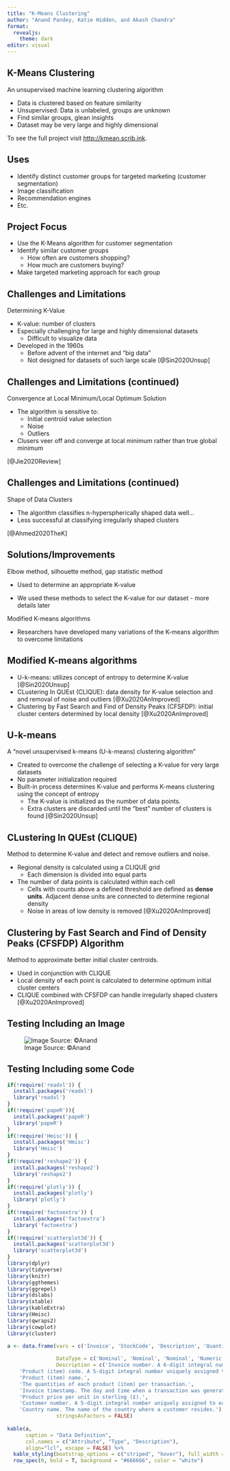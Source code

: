 ```yaml
---
title: "K-Means Clustering"
author: "Anand Pandey, Katie Hidden, and Akash Chandra"
format: 
  revealjs:
    theme: dark
editor: visual
---
```


## K-Means Clustering

An unsupervised machine learning clustering algorithm

-   Data is clustered based on feature similarity
-   Unsupervised: Data is unlabeled, groups are unknown
-   Find similar groups, glean insights
-   Dataset may be very large and highly dimensional

To see the full project visit <http://kmean.scrib.ink>.

## Uses

-   Identify distinct customer groups for targeted marketing (customer segmentation)
-   Image classification
-   Recommendation engines
-   Etc.

## Project Focus

-   Use the K-Means algorithm for customer segmentation
-   Identify similar customer groups
    -   How often are customers shopping?
    -   How much are customers buying?
-   Make targeted marketing approach for each group

## Challenges and Limitations

Determining K-Value

-   K-value: number of clusters
-   Especially challenging for large and highly dimensional datasets
    -   Difficult to visualize data
-   Developed in the 1960s
    -   Before advent of the internet and "big data"
    -   Not designed for datasets of such large scale [@Sin2020Unsup]

## Challenges and Limitations (continued)

Convergence at Local Minimum/Local Optimum Solution

-   The algorithm is sensitive to:
    -   Initial centroid value selection
    -   Noise
    -   Outliers
-   Clusers veer off and converge at local minimum rather than true global minimum

[@Jie2020Review]

## Challenges and Limitations (continued)

Shape of Data Clusters

-   The algorithm classifies n-hyperspherically shaped data well...
-   Less successful at classifying irregularly shaped clusters

[@Ahmed2020TheK]

## Solutions/Improvements

Elbow method, silhouette method, gap statistic method

-   Used to determine an appropriate K-value

-   We used these methods to select the K-value for our dataset - more details later

Modified K-means algorithms

-   Researchers have developed many variations of the K-means algorithm to overcome limitations

## Modified K-means algorithms

-   U-k-means: utilizes concept of entropy to determine K-value [@Sin2020Unsup]
-   CLustering In QUEst (CLIQUE): data density for K-value selection and and removal of noise and outliers [@Xu2020AnImproved]
-   Clustering by Fast Search and Find of Density Peaks (CFSFDP): initial cluster centers determined by local density [@Xu2020AnImproved]

## U-k-means

A "novel unsupervised k-means (U-k-means) clustering algorithm"

-   Created to overcome the challenge of selecting a K-value for very large datasets
-   No parameter initialization required
-   Built-in process determines K-value and performs K-means clustering using the concept of entropy
    -   The K-value is initialized as the number of data points.
    -   Extra clusters are discarded until the "best" number of clusters is found [@Sin2020Unsup]

## CLustering In QUEst (CLIQUE)

Method to determine K-value and detect and remove outliers and noise.

-   Regional density is calculated using a CLIQUE grid
    -   Each dimension is divided into equal parts
-   The number of data points is calculated within each cell
    -   Cells with counts above a defined threshold are defined as **dense units**. Adjacent dense units are connected to determine regional density
    -   Noise in areas of low density is removed [@Xu2020AnImproved]

## Clustering by Fast Search and Find of Density Peaks (CFSFDP) Algorithm

Method to approximate better initial cluster centroids.

-   Used in conjunction with CLIQUE
-   Local density of each point is calculated to determine optimum initial cluster centers
-   CLIQUE combined with CFSFDP can handle irregularly shaped clusters [@Xu2020AnImproved]

## Testing Including an Image

![Image Source: ©Anand](kmeans.png)

## Testing Including some Code

```r
if(!require('readxl')) {
  install.packages('readxl')
  library('readxl')
}
if(!require('papeR')){
  install.packages('papeR')
  library('papeR')
}
if(!require('Hmisc')) {
  install.packages('Hmisc')
  library('Hmisc')
}
if(!require('reshape2')) {
  install.packages('reshape2')
  library('reshape2')
}
if(!require('plotly')) {
  install.packages('plotly')
  library('plotly')
}
if(!require('factoextra')) {
  install.packages('factoextra')
  library('factoextra')
}
if(!require('scatterplot3d')) {
  install.packages('scatterplot3d')
  library('scatterplot3d')
}
library(dplyr)
library(tidyverse)
library(knitr)
library(ggthemes)
library(ggrepel)
library(dslabs)
library(xtable)
library(kableExtra)
library(Hmisc)
library(qwraps2)
library(cowplot)
library(cluster)

a <- data.frame(vars = c('Invoice', 'StockCode', 'Description', 'Quantity', 'InvoiceDate', 'Price', 'CustomerID', 'Country'),
               
                DataType = c('Nominal', 'Nominal', 'Nominal', 'Numeric', 'Numeric', 'Numeric','Numeric','Nominal'),
                Description = c('Invoice number. A 6-digit integral number uniquely assigned to each transaction. If this code starts with the letter `c`, it indicates a cancellation.',
    'Product (item) code. A 5-digit integral number uniquely assigned to each distinct product.',
    'Product (item) name.',
    'The quantities of each product (item) per transaction.',
    'Invoice timestamp. The day and time when a transaction was generated.',
    'Product price per unit in sterling (£).',
    'Customer number. A 5-digit integral number uniquely assigned to each customer.',
    'Country name. The name of the country where a customer resides.'),
                stringsAsFactors = FALSE)
 
kable(a,
      caption = "Data Definition",
      col.names = c("Attribute", "Type", "Description"),
      align="lcl", escape = FALSE) %>%
  kable_styling(bootstrap_options = c("striped", "hover"), full_width = TRUE) %>%
  row_spec(0, bold = T, background = "#666666", color = "white")

```
